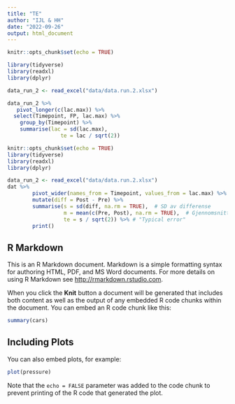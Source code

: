 ```yaml
---
title: "TE"
author: "IJL & HH"
date: "2022-09-26"
output: html_document
---
```


```r
knitr::opts_chunk$set(echo = TRUE)

library(tidyverse)
library(readxl)
library(dplyr)

data_run_2 <- read_excel("data/data.run.2.xlsx")

data_run_2 %>%
   pivot_longer(c(lac.max)) %>%
  select(Timepoint, FP, lac.max) %>%
    group_by(Timepoint) %>%
    summarise(lac = sd(lac.max),
                 te = lac / sqrt(2))
```


```r
knitr::opts_chunk$set(echo = TRUE)
library(tidyverse)
library(readxl)
library(dplyr)

data_run_2 <- read_excel("data/data.run.2.xlsx")
dat %>%
        pivot_wider(names_from = Timepoint, values_from = lac.max) %>%
        mutate(diff = Post - Pre) %>%
        summarise(s = sd(diff, na.rm = TRUE),  # SD av differense
                  m = mean(c(Pre, Post), na.rm = TRUE),  # Gjennomsnitt av alle målingene
                  te = s / sqrt(2)) %>% # "Typical error" 
        print()
```

## R Markdown

This is an R Markdown document. Markdown is a simple formatting syntax for authoring HTML, PDF, and MS Word documents. For more details on using R Markdown see <http://rmarkdown.rstudio.com>.

When you click the **Knit** button a document will be generated that includes both content as well as the output of any embedded R code chunks within the document. You can embed an R code chunk like this:

```r
summary(cars)
```

## Including Plots

You can also embed plots, for example:

```r
plot(pressure)
```

Note that the `echo = FALSE` parameter was added to the code chunk to prevent printing of the R code that generated the plot.
